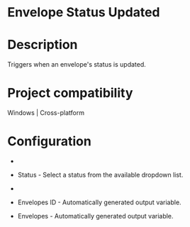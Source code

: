 ﻿# Envelope Status Updated

# Description

Triggers when an envelope's status is updated.

# Project compatibility

Windows | Cross-platform

# Configuration

* 
* Status - Select a status from the available dropdown list.
* 





* Envelopes ID - Automatically generated output variable.
* Envelopes - Automatically generated output variable.
